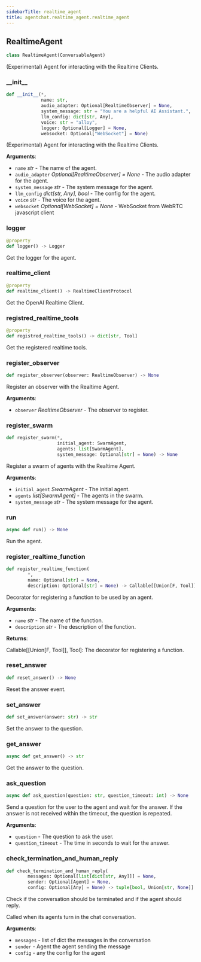 ```yaml
---
sidebarTitle: realtime_agent
title: agentchat.realtime_agent.realtime_agent
---
```


## RealtimeAgent

```python
class RealtimeAgent(ConversableAgent)
```

(Experimental) Agent for interacting with the Realtime Clients.

### \_\_init\_\_

```python
def __init__(*,
             name: str,
             audio_adapter: Optional[RealtimeObserver] = None,
             system_message: str = "You are a helpful AI Assistant.",
             llm_config: dict[str, Any],
             voice: str = "alloy",
             logger: Optional[Logger] = None,
             websocket: Optional["WebSocket"] = None)
```

(Experimental) Agent for interacting with the Realtime Clients.

**Arguments**:

- `name` _str_ - The name of the agent.
- `audio_adapter` _Optional[RealtimeObserver] = None_ - The audio adapter for the agent.
- `system_message` _str_ - The system message for the agent.
- `llm_config` _dict[str, Any], bool_ - The config for the agent.
- `voice` _str_ - The voice for the agent.
- `websocket` _Optional[WebSocket] = None_ - WebSocket from WebRTC javascript client

### logger

```python
@property
def logger() -> Logger
```

Get the logger for the agent.

### realtime\_client

```python
@property
def realtime_client() -> RealtimeClientProtocol
```

Get the OpenAI Realtime Client.

### registred\_realtime\_tools

```python
@property
def registred_realtime_tools() -> dict[str, Tool]
```

Get the registered realtime tools.

### register\_observer

```python
def register_observer(observer: RealtimeObserver) -> None
```

Register an observer with the Realtime Agent.

**Arguments**:

- `observer` _RealtimeObserver_ - The observer to register.

### register\_swarm

```python
def register_swarm(*,
                   initial_agent: SwarmAgent,
                   agents: list[SwarmAgent],
                   system_message: Optional[str] = None) -> None
```

Register a swarm of agents with the Realtime Agent.

**Arguments**:

- `initial_agent` _SwarmAgent_ - The initial agent.
- `agents` _list[SwarmAgent]_ - The agents in the swarm.
- `system_message` _str_ - The system message for the agent.

### run

```python
async def run() -> None
```

Run the agent.

### register\_realtime\_function

```python
def register_realtime_function(
        *,
        name: Optional[str] = None,
        description: Optional[str] = None) -> Callable[[Union[F, Tool]], Tool]
```

Decorator for registering a function to be used by an agent.

**Arguments**:

- `name` _str_ - The name of the function.
- `description` _str_ - The description of the function.
  

**Returns**:

  Callable[[Union[F, Tool]], Tool]: The decorator for registering a function.

### reset\_answer

```python
def reset_answer() -> None
```

Reset the answer event.

### set\_answer

```python
def set_answer(answer: str) -> str
```

Set the answer to the question.

### get\_answer

```python
async def get_answer() -> str
```

Get the answer to the question.

### ask\_question

```python
async def ask_question(question: str, question_timeout: int) -> None
```

Send a question for the user to the agent and wait for the answer.
If the answer is not received within the timeout, the question is repeated.

**Arguments**:

- `question` - The question to ask the user.
- `question_timeout` - The time in seconds to wait for the answer.

### check\_termination\_and\_human\_reply

```python
def check_termination_and_human_reply(
        messages: Optional[list[dict[str, Any]]] = None,
        sender: Optional[Agent] = None,
        config: Optional[Any] = None) -> tuple[bool, Union[str, None]]
```

Check if the conversation should be terminated and if the agent should reply.

Called when its agents turn in the chat conversation.

**Arguments**:

- `messages` - list of dict
  the messages in the conversation
- `sender` - Agent
  the agent sending the message
- `config` - any
  the config for the agent


